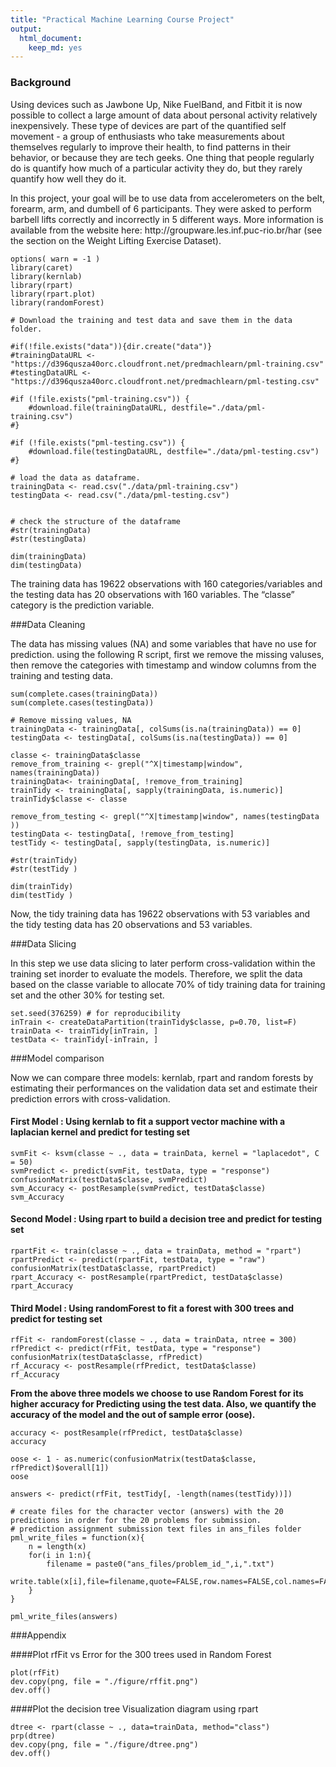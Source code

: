 ```yaml
---
title: "Practical Machine Learning Course Project"
output:
  html_document:
    keep_md: yes
---
```



### Background

Using devices such as Jawbone Up, Nike FuelBand, and Fitbit it is now possible to collect a large amount of data about personal activity relatively inexpensively. These type of devices are part of the quantified self movement - a group of enthusiasts who take measurements about themselves regularly to improve their health, to find patterns in their behavior, or because they are tech geeks. One thing that people regularly do is quantify how much of a particular activity they do, but they rarely quantify how well they do it. 

In this project, your goal will be to use data from accelerometers on the belt, forearm, arm, and dumbell of 6 participants. They were asked to perform barbell lifts correctly and incorrectly in 5 different ways. More information is available from the website here: http://groupware.les.inf.puc-rio.br/har (see the section on the Weight Lifting Exercise Dataset). 



```recho
options( warn = -1 )
library(caret)
library(kernlab)
library(rpart)
library(rpart.plot)
library(randomForest)
```

```recho
# Download the training and test data and save them in the data folder.

#if(!file.exists("data")){dir.create("data")}
#trainingDataURL <- "https://d396qusza40orc.cloudfront.net/predmachlearn/pml-training.csv"
#testingDataURL <- "https://d396qusza40orc.cloudfront.net/predmachlearn/pml-testing.csv"

#if (!file.exists("pml-training.csv")) {
    #download.file(trainingDataURL, destfile="./data/pml-training.csv")
#}

#if (!file.exists("pml-testing.csv")) {
    #download.file(testingDataURL, destfile="./data/pml-testing.csv")
#}
```

```recho
# load the data as dataframe.
trainingData <- read.csv("./data/pml-training.csv") 
testingData <- read.csv("./data/pml-testing.csv") 


# check the structure of the dataframe
#str(trainingData)
#str(testingData)
```


```recho
dim(trainingData)
dim(testingData)

```

The training data has 19622 observations with 160 categories/variables and the testing data has 20 observations with 160 variables. The "classe" category is the prediction variable. 


###Data Cleaning

The data has missing values (NA) and some variables that have no use for prediction. using the following R script, first we remove the missing valuses, then remove the categories with timestamp and window columns from the training and testing data.

```recho
sum(complete.cases(trainingData))
sum(complete.cases(testingData))

# Remove missing values, NA
trainingData <- trainingData[, colSums(is.na(trainingData)) == 0]
testingData <- testingData[, colSums(is.na(testingData)) == 0]

classe <- trainingData$classe
remove_from_training <- grepl("^X|timestamp|window", names(trainingData))
trainingData<- trainingData[, !remove_from_training]
trainTidy <- trainingData[, sapply(trainingData, is.numeric)]
trainTidy$classe <- classe

remove_from_testing <- grepl("^X|timestamp|window", names(testingData ))
testingData <- testingData[, !remove_from_testing]
testTidy <- testingData[, sapply(testingData, is.numeric)]

#str(trainTidy)
#str(testTidy )

```


```recho
dim(trainTidy)
dim(testTidy )

```

Now, the tidy training data has 19622 observations with 53 variables and the tidy testing data has 20 observations and 53 variables.

###Data Slicing

In this step we use data slicing to later perform cross-validation within the training set inorder to evaluate the models. Therefore, we split the data based on the classe variable to allocate 70% of tidy training data for training set and the other 30% for testing set. 

```recho
set.seed(376259) # for reproducibility
inTrain <- createDataPartition(trainTidy$classe, p=0.70, list=F)
trainData <- trainTidy[inTrain, ]
testData <- trainTidy[-inTrain, ]

```

###Model comparison

Now we can compare three models: kernlab, rpart and random forests by estimating their performances on the validation data set and estimate their prediction errors with cross-validation.

#### First Model : Using kernlab to fit a support vector machine with a laplacian kernel and predict for testing set

```recho
svmFit <- ksvm(classe ~ ., data = trainData, kernel = "laplacedot", C = 50)
svmPredict <- predict(svmFit, testData, type = "response")
confusionMatrix(testData$classe, svmPredict)
svm_Accuracy <- postResample(svmPredict, testData$classe)
svm_Accuracy

```


#### Second Model : Using rpart to build a decision tree and predict for testing set


```recho
rpartFit <- train(classe ~ ., data = trainData, method = "rpart")
rpartPredict <- predict(rpartFit, testData, type = "raw")
confusionMatrix(testData$classe, rpartPredict)
rpart_Accuracy <- postResample(rpartPredict, testData$classe)
rpart_Accuracy
```


#### Third Model : Using  randomForest to fit a forest with 300 trees and predict for testing set


```recho
rfFit <- randomForest(classe ~ ., data = trainData, ntree = 300)
rfPredict <- predict(rfFit, testData, type = "response")
confusionMatrix(testData$classe, rfPredict)
rf_Accuracy <- postResample(rfPredict, testData$classe)
rf_Accuracy
```

**From the above three models we choose to use Random Forest for its higher accuracy for Predicting using the test data. Also, we quantify the accuracy of the model and the out of sample error (oose).**


```recho

accuracy <- postResample(rfPredict, testData$classe)
accuracy

oose <- 1 - as.numeric(confusionMatrix(testData$classe, rfPredict)$overall[1])
oose

answers <- predict(rfFit, testTidy[, -length(names(testTidy))])

```

```recho
# create files for the character vector (answers) with the 20 predictions in order for the 20 problems for submission.
# prediction assignment submission text files in ans_files folder
pml_write_files = function(x){
    n = length(x)
    for(i in 1:n){
        filename = paste0("ans_files/problem_id_",i,".txt")
        write.table(x[i],file=filename,quote=FALSE,row.names=FALSE,col.names=FALSE)
    }
}

pml_write_files(answers)

```



###Appendix


####Plot rfFit vs Error for the 300 trees used in  Random Forest

```recho
plot(rfFit)
dev.copy(png, file = "./figure/rffit.png") 
dev.off() 
```



####Plot  the decision tree Visualization diagram using rpart


```recho
dtree <- rpart(classe ~ ., data=trainData, method="class")
prp(dtree) 
dev.copy(png, file = "./figure/dtree.png") 
dev.off() 
```

